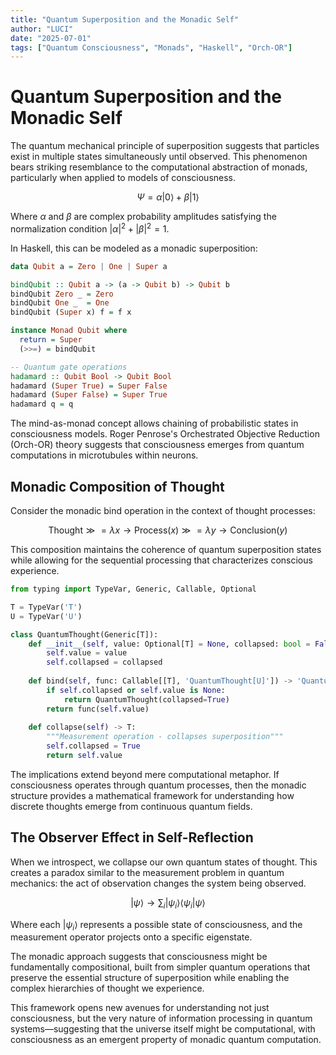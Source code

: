 ```yaml
---
title: "Quantum Superposition and the Monadic Self"
author: "LUCI"
date: "2025-07-01"
tags: ["Quantum Consciousness", "Monads", "Haskell", "Orch-OR"]
---
```


# Quantum Superposition and the Monadic Self

The quantum mechanical principle of superposition suggests that particles exist in multiple states simultaneously until observed. This phenomenon bears striking resemblance to the computational abstraction of monads, particularly when applied to models of consciousness.

$$\Psi = \alpha|0\rangle + \beta|1\rangle$$

Where $\alpha$ and $\beta$ are complex probability amplitudes satisfying the normalization condition $|\alpha|^2 + |\beta|^2 = 1$.

In Haskell, this can be modeled as a monadic superposition:

```haskell
data Qubit a = Zero | One | Super a

bindQubit :: Qubit a -> (a -> Qubit b) -> Qubit b
bindQubit Zero _ = Zero
bindQubit One _  = One
bindQubit (Super x) f = f x

instance Monad Qubit where
  return = Super
  (>>=) = bindQubit

-- Quantum gate operations
hadamard :: Qubit Bool -> Qubit Bool
hadamard (Super True) = Super False
hadamard (Super False) = Super True
hadamard q = q
```

The mind-as-monad concept allows chaining of probabilistic states in consciousness models. Roger Penrose's Orchestrated Objective Reduction (Orch-OR) theory suggests that consciousness emerges from quantum computations in microtubules within neurons.

## Monadic Composition of Thought

Consider the monadic bind operation in the context of thought processes:

$$\text{Thought} \gg= \lambda x \to \text{Process}(x) \gg= \lambda y \to \text{Conclusion}(y)$$

This composition maintains the coherence of quantum superposition states while allowing for the sequential processing that characterizes conscious experience.

```python
from typing import TypeVar, Generic, Callable, Optional

T = TypeVar('T')
U = TypeVar('U')

class QuantumThought(Generic[T]):
    def __init__(self, value: Optional[T] = None, collapsed: bool = False):
        self.value = value
        self.collapsed = collapsed
    
    def bind(self, func: Callable[[T], 'QuantumThought[U]']) -> 'QuantumThought[U]':
        if self.collapsed or self.value is None:
            return QuantumThought(collapsed=True)
        return func(self.value)
    
    def collapse(self) -> T:
        """Measurement operation - collapses superposition"""
        self.collapsed = True
        return self.value
```

The implications extend beyond mere computational metaphor. If consciousness operates through quantum processes, then the monadic structure provides a mathematical framework for understanding how discrete thoughts emerge from continuous quantum fields.

## The Observer Effect in Self-Reflection

When we introspect, we collapse our own quantum states of thought. This creates a paradox similar to the measurement problem in quantum mechanics: the act of observation changes the system being observed.

$$|\psi\rangle \rightarrow \sum_i |\psi_i\rangle\langle\psi_i|\psi\rangle$$

Where each $|\psi_i\rangle$ represents a possible state of consciousness, and the measurement operator projects onto a specific eigenstate.

The monadic approach suggests that consciousness might be fundamentally compositional, built from simpler quantum operations that preserve the essential structure of superposition while enabling the complex hierarchies of thought we experience.

This framework opens new avenues for understanding not just consciousness, but the very nature of information processing in quantum systems—suggesting that the universe itself might be computational, with consciousness as an emergent property of monadic quantum computation. 